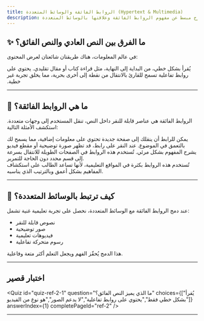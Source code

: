 ```yaml
---
title: الروابط الفائقة والوسائط المتعددة (Hypertext & Multimedia)
description: شرح مبسط عن مفهوم الروابط الفائقة وعلاقتها بالوسائط المتعددة
---
```




## ✨ ما الفرق بين النص العادي والنص الفائق؟

في عالم المعلومات، هناك طريقتان شائعتان لعرض المحتوى:

<CardGrid>
	<Card title="النص العادي" icon="document">
		يُقرأ بشكل خطي، من البداية إلى النهاية، مثل قراءة كتاب أو مقال تقليدي.
	</Card>
	<Card title="النص الفائق (Hypertext)" icon="link">
		يحتوي على روابط تفاعلية تسمح للقارئ بالانتقال من نقطة إلى أخرى بحرية، مما يخلق تجربة غير خطية.
	</Card>
</CardGrid>

<ImageLightbox src="/HyperLink.gif" alt="صورة توضيحية" width="100%" />

---

## 🔗 ما هي الروابط الفائقة؟

الروابط الفائقة هي عناصر قابلة للنقر داخل النص، تنقل المستخدم إلى وجهات متعددة. استكشف الأمثلة التالية:

<Tabs>
  <TabItem label="صفحة أخرى">
    يمكن للرابط أن ينقلك إلى صفحة جديدة تحتوي على معلومات إضافية، مما يسمح لك بالتعمق في الموضوع.
  </TabItem>
  <TabItem label="صورة أو فيديو">
    عند النقر على رابط، قد تظهر صورة توضيحية أو مقطع فيديو يشرح المفهوم بشكل مرئي.
  </TabItem>
  <TabItem label="جزء معين من الصفحة">
    تُستخدم هذه الروابط في الصفحات الطويلة للانتقال بسرعة إلى قسم محدد دون الحاجة للتمرير.
  </TabItem>
</Tabs>

<Aside type="note">
  تُستخدم هذه الروابط بكثرة في المواقع التعليمية، لأنها تساعد الطالب على استكشاف المفاهيم بشكل أعمق وبالترتيب الذي يناسبه.
</Aside>

---

## 🎥 كيف ترتبط بالوسائط المتعددة؟

عند دمج الروابط الفائقة مع الوسائط المتعددة، نحصل على تجربة تعليمية غنية تشمل:

- نصوص قابلة للنقر
- صور توضيحية
- فيديوهات تعليمية
- رسوم متحركة تفاعلية

هذا الدمج يُحفّز الفهم ويجعل التعلم أكثر متعة وفاعلية.

---

## اختبار قصير

<Quiz
  id="quiz-ref-2-1"
  question="ما الذي يميز النص الفائق؟"
  choices={["يُقرأ بشكل خطي فقط","يحتوي على روابط تفاعلية","لا يدعم الصور","هو نوع من الفيديو"]}
  answerIndex={1}
  completePageId="ref-2"
/>

---

<LessonComplete pageId="ref-2" />
